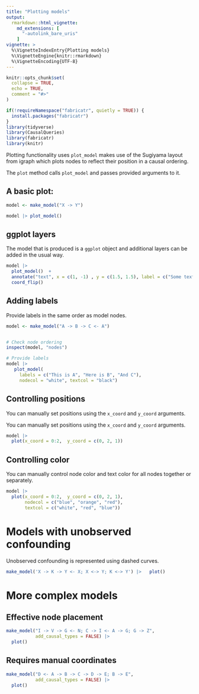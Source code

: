 ```yaml
---
title: "Plotting models"
output: 
  rmarkdown::html_vignette:
    md_extensions: [ 
      "-autolink_bare_uris" 
    ]
vignette: >
  %\VignetteIndexEntry{Plotting models}
  %\VignetteEngine{knitr::rmarkdown}
  %\VignetteEncoding{UTF-8}
---
```


```r
knitr::opts_chunk$set(
  collapse = TRUE,
  echo = TRUE,
  comment = "#>"
)

```

```r
if(!requireNamespace("fabricatr", quietly = TRUE)) {
  install.packages("fabricatr")
}
library(tidyverse)
library(CausalQueries)
library(fabricatr)
library(knitr)
```


Plotting functionality uses `plot_model` makes use of the Sugiyama layout from igraph which plots nodes to reflect their position in a causal ordering. 

The `plot` method calls `plot_model` and passes provided arguments to it.

## A basic plot:

```r
model <- make_model("X -> Y")

model |> plot_model()
```

## ggplot layers

The model that is produced is a `ggplot` object and additional layers can be added in the usual way.

```r
model |> 
  plot_model()  + 
  annotate("text", x = c(1, -1) , y = c(1.5, 1.5), label = c("Some text", "Some more text")) + 
  coord_flip()
```


## Adding labels

Provide labels in the same order as model nodes. 

```r
model <- make_model("A -> B -> C <- A") 


# Check node ordering
inspect(model, "nodes")

# Provide labels
model |>
   plot_model(
     labels = c("This is A", "Here is B", "And C"),
     nodecol = "white", textcol = "black")
```

## Controlling  positions

You can manually set positions using the `x_coord` and `y_coord` arguments.

You can manually set positions using the `x_coord` and `y_coord` arguments.

```r
model |> 
  plot(x_coord = 0:2,  y_coord = c(0, 2, 1))
```


## Controlling  color

You can manually control node color and text color for all nodes together or separately.

```r
model |> 
  plot(x_coord = 0:2,  y_coord = c(0, 2, 1), 
       nodecol = c("blue", "orange", "red"),
       textcol = c("white", "red", "blue"))
```

# Models with unobserved confounding

Unobserved confounding is represented using dashed curves.


```r
make_model('X -> K -> Y <- X; X <-> Y; K <-> Y') |>   plot()
```

# More complex models

## Effective node placement

```r
make_model("I -> V -> G <- N; C -> I <- A -> G; G -> Z",
           add_causal_types = FALSE) |> 
  plot() 
```


## Requires manual coordinates

```r
make_model("D <- A -> B -> C -> D -> E; B -> E",
           add_causal_types = FALSE) |> 
  plot() 
```



